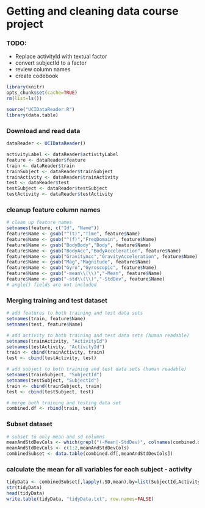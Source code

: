 # Getting and cleaning data course project

### TODO:
* Replace activityId with textual factor
* convert subjectId to a factor
* review column names
* create codebook

```r
library(knitr)
opts_chunk$set(cache=TRUE)
rm(list=ls())
```


```r
source("UCIDataReader.R")
library(data.table)

```

### Download and read data
```r
dataReader <- UCIDataReader()

activityLabel <- dataReader$activityLabel 
feature <- dataReader$feature
train <- dataReader$train
trainSubject <- dataReader$trainSubject
trainActivity <- dataReader$trainActivity
test <- dataReader$test
testSubject <- dataReader$testSubject
testActivity <- dataReader$testActivity

```

### cleanup feature column names
```r
# clean up feature names
setnames(feature, c("Id", "Name"))
feature$Name <- gsub("^(t)","Time", feature$Name)
feature$Name <- gsub("^(f)","FreqDomain", feature$Name)
feature$Name <- gsub("BodyBody","Body", feature$Name)
feature$Name <- gsub("BodyAcc","BodyAcceleration", feature$Name)
feature$Name <- gsub("GravityAcc","GravityAcceleration", feature$Name)
feature$Name <- gsub("Mag","Magnitude", feature$Name)
feature$Name <- gsub("Gyro","Gyroscopic", feature$Name)
feature$Name <- gsub("-mean\\(\\)","-Mean", feature$Name)
feature$Name <- gsub("-std\\(\\)","-StdDev", feature$Name)
# angle() fields are not included

```

### Merging training and test dataset
```r
# add features to both training and test data sets
setnames(train, feature$Name)
setnames(test, feature$Name)

# add activity to both training and test data sets (human readable)
setnames(trainActivity, "ActivityId")
setnames(testActivity, "ActivityId")
train <- cbind(trainActivity, train)
test <- cbind(testActivity, test)

# add subject to both training and test data sets (human readable)
setnames(trainSubject, "SubjectId")
setnames(testSubject, "SubjectId")
train <- cbind(trainSubject, train)
test <- cbind(testSubject, test)

# merge both training and testing data set
combined.df <- rbind(train, test)

```

### Subset dataset
```r
# subset to only mean and sd columns
meanAndStdDevCols <- which(grepl("(-Mean|-StdDev)", colnames(combined.df)))
meanAndStdDevCols <- c(1:2,meanAndStdDevCols)
combinedSubset <- data.table(combined.df[,meanAndStdDevCols])
```

### calculate the mean for all variables for each subject - activity

```r
tidyData <- combinedSubset[,lapply(.SD,mean),by=list(SubjectId,ActivityId)]
str(tidyData)
head(tidyData)
write.table(tidyData, "tidyData.txt", row.names=FALSE)
```
